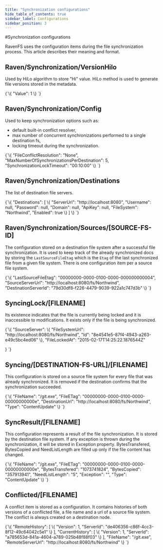```yaml
---
title: "Synchronization configurations"
hide_table_of_contents: true
sidebar_label: Configurations
sidebar_position: 3
---
```



#Synchronization configurations

RavenFS uses the configuration items during the file synchronization process. This article describes their meaning and format.

## Raven/Synchronization/VersionHilo

Used by HiLo algorithm to store "Hi" value. HiLo method is used to generate file versions stored in the metadata.

<TabItem value="json" label="json">
<CodeBlock language="json">
{`\{
    "Value": 1
\}
`}
</CodeBlock>
</TabItem>

## Raven/Synchronization/Config

Used to keep synchronization options such as:

* default built-in conflict resolver,
* max number of concurrent synchronizations performed to a single destination fs,
* locking timeout during the synchronization.

<TabItem value="json" label="json">
<CodeBlock language="json">
{`\{
    "FileConflictResolution": "None",
    "MaxNumberOfSynchronizationsPerDestination": 5,
    "SynchronizationLockTimeout": "00:10:00"
\}
`}
</CodeBlock>
</TabItem>

## Raven/Synchronization/Destinations

The list of destination file servers.

<TabItem value="json" label="json">
<CodeBlock language="json">
{`\{
    "Destinations": 
	[
		\{
			"ServerUrl": "http://localhost:8080",
			"Username": null,
			"Password": null,
			"Domain": null,
			"ApiKey": null,
			"FileSystem": "Northwind",
			"Enabled": true
		\}
	]
\}
`}
</CodeBlock>
</TabItem>

## Raven/Synchronization/Sources/[SOURCE-FS-ID]

The configuration stored on a destination file system after a successful file synchronization. It is used to keep track of the already synchronized docs by storing the `LastSourceFileEtag` which is the `Etag` of the last synchronized file from a given file system. There is one configuration item per a source file system.

<TabItem value="json" label="json">
<CodeBlock language="json">
{`\{
    "LastSourceFileEtag": "00000000-0000-0100-0000-000000000004",
    "SourceServerUrl": "http://localhost:8080/fs/Northwind",
    "DestinationServerId": "79d30df8-f226-4479-9039-922a1c747d3b"
\}
`}
</CodeBlock>
</TabItem>

## SyncingLock/[FILENAME]

Its existence indicates that the file is currently being locked and it is inaccessible to modifications. It exists only if the file is being synchronized.

<TabItem value="json" label="json">
<CodeBlock language="json">
{`\{
    "SourceServer": 
    \{
        "FileSystemUrl": "http://localhost:8080/fs/Northwind",
        "Id": "8e4541e5-87f4-4943-a263-e49c5bc4ed06"
    \},
    "FileLockedAt": "2015-02-17T14:25:22.1876544Z"

\}
`}
</CodeBlock>
</TabItem>

## Syncing/[DESTINATION-FS-URL]/[FILENAME]

This configuration is stored on a source file system for every file that was already synchronized. It is removed if the destination confirms that the synchronization succeeded.

<TabItem value="json" label="json">
<CodeBlock language="json">
{`\{
    "FileName": "/git.exe",
    "FileETag": "00000000-0000-0100-0000-00000000000e",
    "DestinationUrl": "http://localhost:8080/fs/Northwind",
    "Type": "ContentUpdate"
\}
`}
</CodeBlock>
</TabItem>

## SyncResult/[FILENAME]

This configuration represents a result of the file synchronization. It is stored by the destination file system. If any exception is thrown during the synchronization, it will be stored in Exception property.
BytesTransfered, BytesCopied and NeedListLength are filled up only if the file content has changed.

<TabItem value="json" label="json">
<CodeBlock language="json">
{`\{
    "FileName": "/git.exe",
    "FileETag": "00000000-0000-0100-0000-00000000000e",
    "BytesTransfered": "1073741824",
    "BytesCopied": "357913941",
    "NeedListLength": "5",
    "Exception": "",
    "Type": "ContentUpdate"
\}
`}
</CodeBlock>
</TabItem>

## Conflicted/[FILENAME]

A conflict item is stored as a configuration. It contains histories of both versions of a conflicted file, a file name and a url of a source file system. 
The conflict is always created on a destination node.

<TabItem value="json" label="json">
<CodeBlock language="json">
{`\{
    "RemoteHistory": 
	[
		\{
			"Version": 1,
			"ServerId": "de406356-c86f-4cc3-8f12-49c64042c5e1"
		\}
	],
	"CurrentHistory":
	[
		\{
			"Version": 1,
			"ServerId": "a785653d-841a-4604-a789-025b48f88f03"
		\}
	],
    "FileName": "/git.exe",
    "RemoteServerUrl": "http://localhost:8080/fs/Northwind"
\}
`}
</CodeBlock>
</TabItem>


